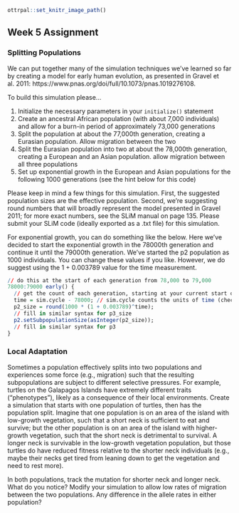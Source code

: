 ```r
ottrpal::set_knitr_image_path()
``` 

## Week 5 Assignment

### Splitting Populations 

We can put together many of the simulation techniques we've learned so far by creating a model for early human evolution, as presented in Gravel et al. 2011: https://www.pnas.org/doi/full/10.1073/pnas.1019276108. 

To build this simulation please... 

1. Initialize the necessary parameters in your `initialize()` statement 
2. Create an ancestral African population (with about 7,000 individuals) and allow for a burn-in period of approximately 73,000 generations 
3. Split the population at about the 77,000th generation, creating a Eurasian population. Allow migration between the two 
4. Split the Eurasian population into two at about the 78,000th generation, creating a European and an Asian population. allow migration between all three populations 
5. Set up exponential growth in the European and Asian populations for the following 1000 generations (see the hint below for this code) 

Please keep in mind a few things for this simulation. First, the suggested population sizes are the effective population. Second, we're suggesting round numbers that will broadly represent the model presented in Gravel 2011; for more exact numbers, see the SLiM manual on page 135. Please submit your SLiM code (ideally exported as a .txt file) for this simulation. 

For exponential growth, you can do something like the below. Here we've decided to start the exponential growth in the 78000th generation and continue it until the 79000th generation. We've started the p2 population as 1000 individuals. You can change these values if you like. However, we do suggest using the 1 + 0.003789 value for the time measurement. 

```r
// do this at the start of each generation from 78,000 to 79,000
78000:79000 early() { 
  // get the count of each generation, starting at your current start of 78000
  time = sim.cycle - 78000; // sim.cycle counts the units of time (check the manual for more details)
  p2_size = round(1000 * (1 + 0.003789)^time);
  // fill in similar syntax for p3_size
  p2.setSubpopulationSize(asInteger(p2_size));
  // fill in similar syntax for p3
}
```
### Local Adaptation 

Sometimes a population effectively splits into two populations and experiences some force (e.g., migration) such that the resulting subpopulations are subject to different selective pressures. For example, turtles on the Galapagos Islands have extremely different traits ("phenotypes"), likely as a consequence of their local environments. Create a simulation that starts with one population of turtles, then has the population split. Imagine that one population is on an area of the island with low-growth vegetation, such that a short neck is sufficient to eat and survive; but the other population is on an area of the island with higher-growth vegetation, such that the short neck is detrimental to survival. A longer neck is survivable in the low-growth vegetation population, but those turtles do have reduced fitness relative to the shorter neck individuals (e.g., maybe their necks get tired from leaning down to get the vegetation and need to rest more). 

In both populations, track the mutation for shorter neck and longer neck. What do you notice? Modify your simulation to allow low rates of migration between the two populations. Any difference in the allele rates in either population? 






